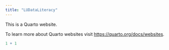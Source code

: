 ```yaml
---
title: "LUDataLiteracy"
---
```


This is a Quarto website.

To learn more about Quarto websites visit <https://quarto.org/docs/websites>.

```r
1 + 1
```
